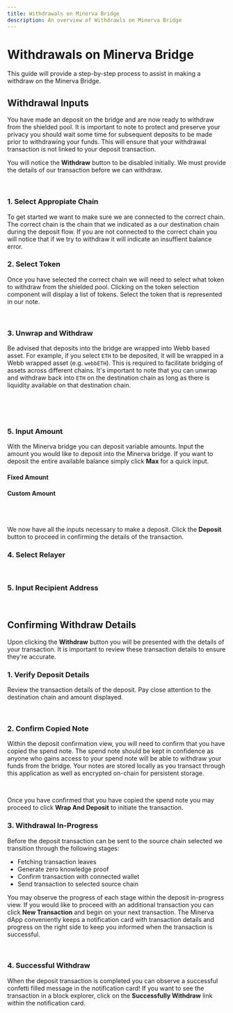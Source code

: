 ```yaml
---
title: Withdrawals on Minerva Bridge
description: An overview of Withdrawls on Minerva Bridge
---
```



# Withdrawals on Minerva Bridge

This guide will provide a step-by-step process to assist in making a withdraw on the Minerva Bridge.

## Withdrawal Inputs

You have made an deposit on the bridge and are now ready to withdraw from the shielded pool. It is important to note
to protect and preserve your privacy you should wait some time for subsequent deposits to be made prior to withdrawing
your funds. This will ensure that your withdrawal transaction is not linked to your deposit transaction.

You will notice the **Withdraw** button to be disabled initially. We must provide the details of our transaction
before we can withdraw.

<br />

<Withdraw />

### **1. Select Appropiate Chain**

To get started we want to make sure we are connected to the correct chain. The correct chain is the chain that we
indicated as a our destination chain during the deposit flow. If you are not connected to the correct chain you will
notice that if we try to withdraw it will indicate an insuffient balance error.

### **2. Select Token**

Once you have selected the correct chain we will need to select what token to withdraw from the shielded pool. Clicking
on the token selection component will display a list of tokens. Select the token that is represented in our note.

<br />
<WithdrawToken />

### **3. Unwrap and Withdraw**

Be advised that deposits into the bridge are wrapped into Webb based asset. For example, if you select `ETH` to be
deposited, it will be wrapped in a Webb wrapped asset (e.g. `webbETH`). This is required to facilitate bridging of
assets across different chains. It's important to note that you can unwrap and withdraw back into `ETH` on the destination
chain as long as there is liquidity available on that destination chain.

<br />
<UnwrapWithdrawStart />

<br />
<UnwrapWithdrawToken />

<br />
<UnwrapWithdraw />

### **5. Input Amount**

With the Minerva bridge you can deposit variable amounts. Input the amount you would like to deposit into the
Minerva bridge. If you want to deposit the entire available balance simply click **Max** for a quick input.

#### Fixed Amount

#### Custom Amount

<WithdrawCustomAmount />
<br />

<br />
<WithdrawInputAmount />

We now have all the inputs necessary to make a deposit. Click the **Deposit** button to proceed in confirming the
details of the transaction.

### **4. Select Relayer**

<br />
<RelayerSelection />

### **5. Input Recipient Address**

<br />
<WithdrawRecipient />

## Confirming Withdraw Details

Upon clicking the **Withdraw** button you will be presented with the details of your transaction. It is important to
review these transaction details to ensure they're accurate.

### **1. Verify Deposit Details**

Review the transaction details of the deposit. Pay close attention to the destination chain and amount displayed.

<ConfirmWithdraw />
<br />

### **2. Confirm Copied Note**

Within the deposit confirmation view, you will need to confirm that you have copied the spend note. The spend note should
be kept in confidence as anyone who gains access to your spend note will be able to withdraw your funds from the
bridge. Your notes are stored locally as you transact through this application as well as encrypted on-chain for persistent storage.

<br />

Once you have confirmed that you have copied the spend note you may proceed to click **Wrap And Deposit** to initiate the transaction.

### **3. Withdrawal In-Progress**

Before the deposit transaction can be sent to the source chain selected we transition through the following stages:

- Fetching transaction leaves
- Generate zero knowledge proof
- Confirm transaction with connected wallet
- Send transaction to selected source chain

You may observe the progress of each stage within the deposit in-progress view. If you would like to proceed with
an additional transaction you can click **New Transaction** and begin on your next transaction. The Minerva dApp
conveniently keeps a notification card with transaction details and progress on the right side to keep you informed
when the transaction is successful.

<br />

<WithdrawInProgress />

### **4. Successful Withdraw**

When the deposit transaction is completed you can observe a successful confetti filled message in the notification card!
If you want to see the transaction in a block explorer, click on the **Successfully Withdraw** link within the
notification card.

<br />
